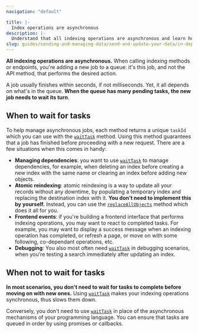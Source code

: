 ```yaml
---
navigation: "default"

title: |-
  Index operations are asynchronous
description: |-
  Understand that all indexing operations are asynchronous and learn how to wait for a task to finish.
slug: guides/sending-and-managing-data/send-and-update-your-data/in-depth/index-operations-are-asynchronous
---
```



**All indexing operations are asynchronous.** When calling indexing methods or endpoints, you're adding a new job to a queue: it's this job, and not the API method, that performs the desired action.

A job usually finishes within seconds, if not milliseconds. Yet, it all depends on what's in the queue. **When the queue has many pending tasks, the new job needs to wait its turn**.

## When to wait for tasks

To help manage asynchronous jobs, each method returns a unique `taskId` which you can use with the [`waitTask`](/api-reference/api-methods/waitTask) method. Using this method guarantees that a job has finished before proceeding with a new request. There are a few situations when this comes in handy:

- **Managing dependencies**: you want to use [`waitTask`](/api-reference/api-methods/waitTask) to manage dependencies, for example, when deleting an index before creating a new index with the same name or clearing an index before adding new objects.
- **Atomic reindexing**: atomic reindexing is a way to update all your records without any downtime, by populating a temporary index and replacing the destination index with it. **You don't need to implement this by yourself.** Instead, you can use the [`replaceAllObjects`](/api-reference/api-methods/replaceAllObjects) method which does it all for you.
- **Frontend events**: if you're building a frontend interface that performs indexing operations, you may want to react to completed tasks. For example, you may want to display a success message when an indexing operation has completed, or refresh a page, or move on with some following, co-dependant operations, etc.
- **Debugging**: You also most often need [`waitTask`](/api-reference/api-methods/waitTask) in debugging scenarios, when you're testing a search immediately after updating an index.

## When not to wait for tasks

**In most scenarios, you don't need to wait for tasks to complete before moving on with new ones.** Using [`waitTask`](/api-reference/api-methods/waitTask) makes your indexing operations synchronous, thus slows them down.

Conversely, you don't need to use [`waitTask`](/api-reference/api-methods/waitTask) in place of the asynchronous mechanisms of your programming language. You can ensure that tasks are queued in order by using promises or callbacks.
